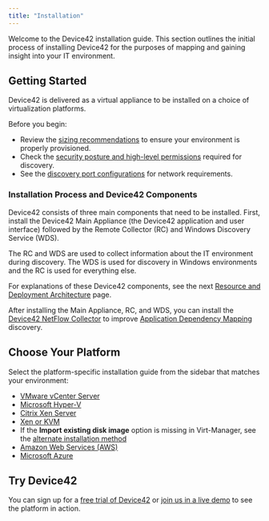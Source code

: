 ```yaml
---
title: "Installation"
---
```


Welcome to the Device42 installation guide. This section outlines the initial process of installing Device42 for the purposes of mapping and gaining insight into your IT environment.

## Getting Started

Device42 is delivered as a virtual appliance to be installed on a choice of virtualization platforms.

Before you begin:
- Review the [sizing recommendations](sizing-recommendations.mdx) to ensure your environment is properly provisioned.
- Check the [security posture and high-level permissions](security-posture-and-high-level-permissions.mdx) required for discovery.
- See the [discovery port configurations](discovery-port-configurations.mdx) for network requirements.

### Installation Process and Device42 Components

Device42 consists of three main components that need to be installed. First, install the Device42 Main Appliance (the Device42 application and user interface) followed by the Remote Collector (RC) and Windows Discovery Service (WDS). 

The RC and WDS are used to collect information about the IT environment during discovery. The WDS is used for discovery in Windows environments and the RC is used for everything else.

For explanations of these Device42 components, see the next [Resource and Deployment Architecture](resource-and-deployment-architecture-overview.mdx) page.

After installing the Main Appliance, RC, and WDS, you can install the [Device42 NetFlow Collector](installing-the-d42-netflow-collector-as-a-service.mdx) to improve [Application Dependency Mapping](/apps/enterprise-application-dependency-mapping/index.mdx) discovery.

## Choose Your Platform

Select the platform-specific installation guide from the sidebar that matches your environment:

- [VMware vCenter Server](installation-vcenter-server.mdx)
- [Microsoft Hyper-V](installation-microsoft-hyperv.mdx)
- [Citrix Xen Server](installation-citrix-xen-server.mdx)
- [Xen or KVM](installation-xen-or-kvm-using-virt-manager.mdx) 
- If the **Import existing disk image** option is missing in Virt-Manager, see the [alternate installation method](how-do-i-install-device42-xenkvm-appliance-if-import-existing-disk-image-option-is-missing.mdx)
- [Amazon Web Services (AWS)](installation-amazon-web-services.mdx)
- [Microsoft Azure](installation-microsoft-azure.mdx)

## Try Device42

You can sign up for a [free trial of Device42](https://www.device42.com/try-device42/) or [join us in a live demo](https://www.device42.com/weekly-demo/?nab=0) to see the platform in action.
